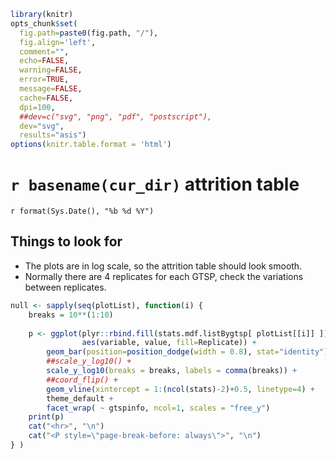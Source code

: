 ```r
library(knitr)
opts_chunk$set(
  fig.path=paste0(fig.path, "/"), 
  fig.align='left', 
  comment="",
  echo=FALSE, 
  warning=FALSE, 
  error=TRUE, 
  message=FALSE, 
  cache=FALSE, 
  dpi=100,
  ##dev=c("svg", "png", "pdf", "postscript"),
  dev="svg",
  results="asis")
options(knitr.table.format = 'html')
```

# `r basename(cur_dir)` attrition table
`r format(Sys.Date(), "%b %d %Y")`

## Things to look for

- The plots are in log scale, so the attrition table should look smooth.
- Normally there are 4 replicates for each GTSP, check the variations between replicates.

<P style="page-break-before: always">
    
```r
null <- sapply(seq(plotList), function(i) {
    breaks = 10**(1:10)
    
    p <- ggplot(plyr::rbind.fill(stats.mdf.listBygtsp[ plotList[[i]] ]), 
                aes(variable, value, fill=Replicate)) +
        geom_bar(position=position_dodge(width = 0.8), stat="identity") + 
        ##scale_y_log10() +
        scale_y_log10(breaks = breaks, labels = comma(breaks)) +
        ##coord_flip() +
        geom_vline(xintercept = 1:(ncol(stats)-2)+0.5, linetype=4) +
        theme_default +
        facet_wrap( ~ gtspinfo, ncol=1, scales = "free_y")
    print(p)
    cat("<hr>", "\n")
    cat("<P style=\"page-break-before: always\">", "\n")
} )
```

